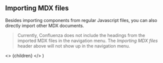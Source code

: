 ## Importing MDX files

Besides importing components from regular Javascript files, you can also directly import other MDX documents.

> Currently, Confluenza does not include the headings from the imported MDX files in the navigation menu.
The _Importing MDX files_ header above will not show up in the navigation menu.
 

<!-- This default export overrides the default layout ensuring -->
<!--  that the ImportingMDXDocuments component isn't wrapped by other elements -->
  <>
    {children}
  </>
)
